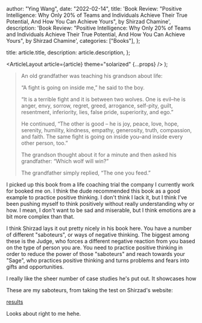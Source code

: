 
  author: "Ying Wang",
  date: "2022-02-14",
  title:
    'Book Review: "Positive Intelligence: Why Only 20% of Teams and Individuals Achieve Their True Potential, And How You Can Achieve Yours", by Shirzad Chamine',
  description:
    'Book Review: "Positive Intelligence: Why Only 20% of Teams and Individuals Achieve Their True Potential, And How You Can Achieve Yours", by Shirzad Chamine',
  categories: ["Books"],
};

  title: article.title,
  description: article.description,
};

  <ArticleLayout article={article} theme="solarized" {...props} />
);

> An old grandfather was teaching his grandson about life:
>
> “A fight is going on inside me,” he said to the boy.
>
> “It is a terrible fight and it is between two wolves. One is evil–he is anger,
> envy, sorrow, regret, greed, arrogance, self-pity, guilt, resentment,
> inferiority, lies, false pride, superiority, and ego.”
>
> He continued, “The other is good – he is joy, peace, love, hope, serenity,
> humility, kindness, empathy, generosity, truth, compassion, and faith. The
> same fight is going on inside you–and inside every other person, too.”
>
> The grandson thought about it for a minute and then asked his grandfather:
> “Which wolf will win?”
>
> The grandfather simply replied, “The one you feed.”

I picked up this book from a life coaching trial the company I currently work
for booked me on. I think the dude recommended this book as a good example to
practice positive thinking. I don't think I lack it, but I think I've been
pushing myself to think positively without really understanding why or how. I
mean, I don't want to be sad and miserable, but I think emotions are a bit more
complex than that.

I think Shirzad lays it out pretty nicely in his book here. You have a number of
different "saboteurs", or ways of negative thinking. The biggest among these is
the Judge, who forces a different negative reaction from you based on the type
of person you are. You need to practice positive thinking in order to reduce the
power of those "saboteurs" and reach towards your "Sage", who practices positive
thinking and turns problems and fears into gifts and opportunities.

I really like the sheer number of case studies he's put out. It showcases how

These are my saboteurs, from taking the test on Shirzad's website:

[results](/img/posts/2022/02/14/results.png)

Looks about right to me hehe.
